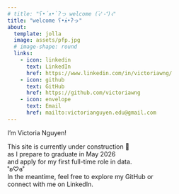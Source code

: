 ```yaml
---
# title: "ʕ•́ᴥ•̀ʔっ welcome (ง︡'-'︠)ง"
title: "welcome ʕ•́ᴥ•̀ʔっ"
about:
  template: jolla
  image: assets/pfp.jpg
  # image-shape: round
  links:
    - icon: linkedin
      text: LinkedIn
      href: https://www.linkedin.com/in/victoriawng/
    - icon: github
      text: GitHub
      href: https://github.com/victoriawng
    - icon: envelope
      text: Email
      href: mailto:victorianguyen.edu@gmail.com
---
```

I’m Victoria Nguyen!  
  
This site is currently under construction 🚧   
as I prepare to graduate in May 2026  
and apply for my first full-time role in data.  
˚ʚ♡ɞ˚  
In the meantime, feel free to explore my GitHub or  
connect with me on LinkedIn.